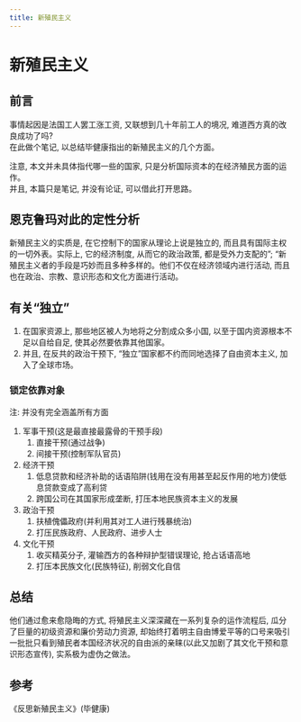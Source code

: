 ```yaml
---
title: 新殖民主义
---
```


# 新殖民主义

## 前言

事情起因是法国工人罢工涨工资, 又联想到几十年前工人的境况, 难道西方真的改良成功了吗?  
在此做个笔记, 以总结毕健康指出的新殖民主义的几个方面。

注意, 本文并未具体指代哪一些的国家, 只是分析国际资本的在经济殖民方面的运作。  
并且, 本篇只是笔记, 并没有论证, 可以借此打开思路。

## 恩克鲁玛对此的定性分析

新殖民主义的实质是, 在它控制下的国家从理论上说是独立的, 而且具有国际主权的一切外表。实际上, 它的经济制度, 从而它的政治政策, 都是受外力支配的”; “新殖民主义者的手段是巧妙而且多种多样的。他们不仅在经济领域内进行活动, 而且也在政治、宗教、意识形态和文化方面进行活动。

## 有关“独立”

1. 在国家资源上, 那些地区被人为地将之分割成众多小国, 以至于国内资源根本不足以自给自足, 使其必然要依靠其他国家。
2. 并且, 在反共的政治干预下, “独立”国家都不约而同地选择了自由资本主义, 加入了全球市场。

### 锁定依靠对象

注: 并没有完全涵盖所有方面

1. 军事干预(这是最直接最露骨的干预手段)
    1. 直接干预(通过战争)
    2. 间接干预(控制军队官员)
2. 经济干预
    1. 低息贷款和经济补助的话语陷阱(钱用在没有用甚至起反作用的地方)使低息贷款变成了高利贷
    2. 跨国公司在其国家形成垄断, 打压本地民族资本主义的发展
3. 政治干预
    1. 扶植傀儡政府(并利用其对工人进行残暴统治)
    2. 打压民族政府、人民政府、进步人士
4. 文化干预
    1. 收买精英分子, 灌输西方的各种辩护型错误理论, 抢占话语高地
    2. 打压本民族文化(民族特征), 削弱文化自信

## 总结

他们通过愈来愈隐晦的方式, 将殖民主义深深藏在一系列复杂的运作流程后, 瓜分了巨量的初级资源和廉价劳动力资源, 却始终打着明主自由博爱平等的口号来吸引一批批只看到殖民者本国经济状况的自由派的亲睐(以此又加剧了其文化干预和意识形态宣传), 实系极为虚伪之做法。

## 参考

《反思新殖民主义》(毕健康)
